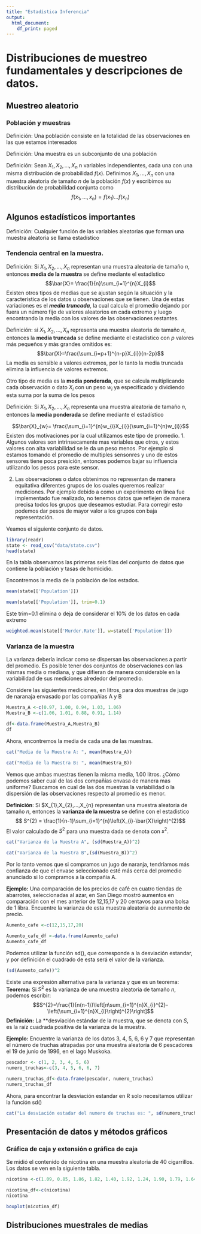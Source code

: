 ```yaml
---
title: "Estadística Inferencia"
output:
  html_document:
    df_print: paged
---
```

# Distribuciones de muestreo fundamentales y descripciones de datos. 

## Muestreo aleatorio


### Población y muestras

Definición: Una población consiste en la totalidad de las observaciones en las que estamos interesados

Definición: Una muestra es un subconjunto de una población

Definición:  Sean $X_{1},X_{2},...,X_{n}$ n variables independientes, cada una con una misma distribución de probabilidad $f(x)$. Definimos $X_{1},...,X_{n}$ con una muestra aleatoria de tamaño $n$ de la población $f(x)$ y escribimos su distribución de probabilidad conjunta como $$f(x_{1},...,x_{n})=f(x_{1})...f(x_{n})$$
 
## Algunos estadísticos importantes

Definición: Cualquier función de las variables aleatorias que forman una muestra aleatoria se llama estadístico 

### Tendencia central en la muestra. 

Definición: Si $X_{1},X_{2},...,X_{n}$ representan una muestra aleatoria de tamaño $n$, entonces **media de la muestra** se define mediante el estadístico
$$\bar{X}= \frac{1}{n}\sum_{i=1}^{n}X_{i}$$
Existen otros tipos de medias que se ajustan según la situación y la caracteristica de los datos u observaciones que se tienen. 
Una de estas variaciones es el ***media truncada***, la cual calcula el promedio dejando por fuera un número fijo de valores aleatorios en cada extremo y luego encontrando la media con los valores de las observaciones restantes.

Definición: si $X_{1},X_{2},...,X_{n}$ representa una muestra aleatoria de tamaño $n$, entonces la **media truncada** se define mediante el estadístico con $p$ valores más pequeños y más grandes omitidos es: 
 $$\bar{X}=\frac{\sum_{i=p+1}^{n-p}X_{i}}{n-2p}$$
La media es sensible a valores extremos, por lo tanto la media truncada elimina la influencia de valores extremos. 

Otro tipo de media es la **media ponderada**, que se calcula multiplicando cada observación o dato $X_{i}$ con un peso $w_{i}$ ya especificado y dividiendo esta suma por la suma de los pesos

Definición: Si $X_{1},X_{2},...,X_{n}$ representa una muestra aleatoria de tamaño $n$, entonces la **media ponderada** se define mediante el estadístico

$$\bar{X}_{w}= \frac{\sum_{i=1}^{n}w_{i}X_{i}}{\sum_{i=1}^{n}w_{i}}$$
Existen dos motivaciones por la cual utilizamos este tipo de promedio. 
1. Algunos valores son intrinsecamente mas variables que otros, y estos valores con alta variabilidad se le da un peso menos. Por ejemplo si estamos tomando el promedio de multiples sensonres y uno de estos sensores tiene poca presición, entonces podemos bajar su influencia utilizando los pesos para este sensor. 

2. Las observaciones o datos obtenimos no representan de manera equitativa diferentes grupos de los cuales queremos realizar mediciones. Por ejemplo debido a como un experimento en linea fue implementado fue realizado, no tenemos datos que reflejen de manera precisa todos los grupos que deseamos estudiar. Para corregir esto podemos dar pesos de mayor valor a los grupos con baja representación. 

Veamos el siguiente conjunto de datos. 

```r
library(readr)
state <- read_csv("data/state.csv")
head(state)
```
En la tabla observamos las primeras seis filas del conjunto de datos que contiene la población y tasas de homicidio. 


Encontremos la media de la población de los estados. 


```r
mean(state[['Population']])
```


```r
mean(state[['Population']], trim=0.1)
```
Este trim=0.1 elimina o deja de considerar el 10% de los datos en cada extremo

```r
weighted.mean(state[['Murder.Rate']], w=state[['Population']])
```


### Varianza de la muestra
La varianza debería indicar como se dispersan las observaciones a partir del promedio. Es posible tener dos conjuntos de observaciones con las mismas media o mediana, y que difieran de manera considerable en la variabilidad de sus mediciones alrededor del promedio. 

Considere las siguientes mediciones, en litros, para dos muestras de jugo de naranaja envasado por las compañias A y B

```r
Muestra_A <-c(0.97, 1.00, 0.94, 1.03, 1.06)
Muestra_B <-c(1.06, 1.01, 0.88, 0.91, 1.14)

df<-data.frame(Muestra_A,Muestra_B)
df
```
Ahora, encontremos la media de cada una de las muestras.
```r
cat("Media de la Muestra A: ", mean(Muestra_A))
```
```r
cat("Media de la Muestra B: ", mean(Muestra_B))
```
Vemos que ambas muestras tienen la misma media, $1.00$ litros. ¿Cómo podemos saber cual de las dos compañias envasa de manera mas uniforme? 
Buscamos en cual de las dos muestras la variabilidad o la dispersión de las observaciones respecto al promedio es menor. 

**Definición**: Si $X_{1},X_{2},...,X_{n} representan una muestra aleatoria de tamaño $n$, entonces la **varianza de la muestra** se define con el estadistico  
$$ S^{2} = \frac{1}{n-1}\sum_{i=1}^{n}\left(X_{i}-\bar{X}\right)^{2}$$
El valor calculado de $S^{2}$ para una muestra dada se denota con $s^2$.

```r
cat("Varianza de la Muestra A", (sd(Muestra_A))^2)
```

```r
cat("Varianza de la Muestra B",(sd(Muestra_B))^2)
```
Por lo tanto vemos que si compramos un jugo de naranja, tendríamos más confianza de que el envase seleccionado esté más cerca del promedio anunciado si lo compramos a la compañia A.

**Ejemplo:** Una comparación de los precios de café en cuatro tiendas de abarrotes, seleccionadas al azar, en San Diego mostró aumentos en comparación con el mes anterior de 12,15,17 y 20 centavos para una bolsa de 1 libra. Encuentre la varianza de esta muestra aleatoria de aunmento de precio. 
```r
Aumento_cafe <-c(12,15,17,20)
```


```r
Aumento_cafe_df <-data.frame(Aumento_cafe)
Aumento_cafe_df
```
Podemos utilizar la función sd(), que corresponde a la desviación estandar, y por definición el cuadrado de esta será el valor de la varianza. 
```r
(sd(Aumento_cafe))^2
```
Existe una expresión alternativa para la varianza y que es un teorema:
**Teorema:** Si $S^{2}$ es la varianza de una muestra aleatoria de tamaño $n$, podemos escribir:
$$S^{2}=\frac{1}{n(n-1)}\left[n\sum_{i=1}^{n}X_{i}^{2}- \left(\sum_{i=1}^{n}X_{i}\right)^{2}\right]$$
**Definición:** La **desviación estándar de la muestra, que se denota con $S$, es la raíz cuadrada positiva de la varianza de la muestra.

**Ejemplo:** Encuentre la varianza de los datos 3, 4, 5, 6, 6 y 7 que representan el número de truchas atrapadas por una muestra aleatoria de 6 pescadores el 19 de junio de 1996, en el lago Muskoka.
```r
pescador <- c(1, 2, 3, 4, 5, 6)
numero_truchas<-c(3, 4, 5, 6, 6, 7)
```


```r
numero_truchas_df<-data.frame(pescador, numero_truchas)
numero_truchas_df
```
Ahora, para encontrar la desviación estandar en R solo necesitamos utilizar la función sd()
```r
cat("La desviación estadar del numero de truchas es: ", sd(numero_truchas_df$numero_truchas) )
```



## Presentación de datos y métodos gráficos

### Gráfica de caja y extensión o gráfica de caja

Se midió el contenido de nicotina en una muestra aleatoria de 40 cigarrillos. Los datos se ven en la siguiente tabla.
```r
nicotina <-c(1.09, 0.85, 1.86, 1.82, 1.40, 1.92, 1.24, 1.90, 1.79, 1.64, 2.31, 1.58, 1.68, 2.46, 2.09, 1.79, 2.03, 1.51, 1.88, 1.75, 2.28, 1.70, 1.64, 2.08, 1.63, 1.74, 2.17, 0.72, 1.67, 2.37, 1.47, 2.55, 1.69, 1.37, 1.75, 1.97, 2.11, 1.85, 1.93, 1.63)
```

```r
nicotina_df<-c(nicotina)
nicotina
```
```r
boxplot(nicotina_df)
```




 
## Distribuciones muestrales de medias
